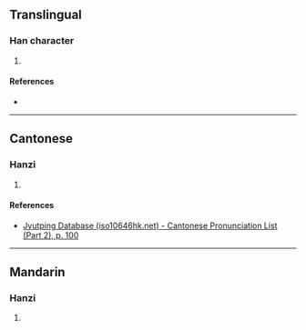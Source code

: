 {{character info}}
==Translingual==

===Han character===
{{Han char|rn=46|rad=山|as=09|sn=12|four=|canj=UUCE,XUUCE|ids=⿱山㚇}}

# {{place|mul|mountain|p/Shaanxi}}

====References====
* {{Han ref|kx=0316.220|dkj=08285|dj=0617.010|hdz=10788.050|uh=5D4F|ud=23887}}

----

==Cantonese==

===Hanzi===
{{yue-hanzi|jyut=[[zung1]]|y=jung1}}

# {{rfdef|yue|sort=山09}}

====References====
* [http://www.iso10646hk.net/jp/document/download.jsp Jyutping Database (iso10646hk.net) - Cantonese Pronunciation List (Part 2), p. 100]

----

==Mandarin==

===Hanzi===
{{cmn-hanzi|pin=[[zōng]] ([[zong1]])|wg=tsung<sup>1</sup>}}

# {{rfdef|cmn|sort=山09}}